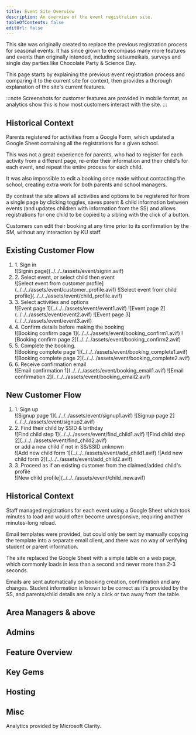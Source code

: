 ```yaml
---
title: Event Site Overview
description: An overview of the event registration site.
tableOfContents: false
editUrl: false
---
```



This site was originally created to replace the previous registration process for seasonal events. It has since grown to encompass many more features and events than originally intended, including setsumeikais, surveys and single day parties like Chocolate Party & Science Day.

This page starts by explaining the previous event registration process and comparing it to the current site for context, then provides a thorough explanation of the site's current features.

<Tabs>

<TabItem label="Customer Features" icon="star">

:::note
Screenshots for customer features are provided in mobile format, as analytics show this is how most customers interact with the site.
:::

## Historical Context

Parents registered for activities from a Google Form, which updated a Google Sheet containing all the registrations for a given school.

This was not a great experience for parents, who had to register for each activity from a different page, re-enter their information and their child's for each event, and repeat the entire process for each child.

It was also impossible to edit a booking once made without contacting the school, creating extra work for both parents and school managers.

By contrast the site allows all activities and options to be registered for from a single page by clicking toggles, saves parent & child information between events (and updates children with information from the SS) and allows registrations for one child to be copied to a sibling with the click of a button.

Customers can edit their booking at any time prior to its confirmation by the SM, without any interaction by KU staff.

## Existing Customer Flow

<Steps>
<ol>
	<li>
		1. Sign in
		<div class="image-container">
			![Signin page](../../../assets/event/signin.avif)
		</div>
	</li>
	<li>
		2. Select event, or select child then event
		<div class="image-container">
			![Select event from customer profile](../../../assets/event/customer_profile.avif)
			![Select event from child profile](../../../assets/event/child_profile.avif)
		</div>
	</li>
	<li>
		3. Select activities and options
		<div class="image-container">
			![Event page 1](../../../assets/event/event1.avif)
			![Event page 2](../../../assets/event/event2.avif)
			![Event page 3](../../../assets/event/event3.avif)
		</div>
	</li>
	<li>
		4. Confirm details before making the booking
		<div class="image-container">
			![Booking confirm page 1](../../../assets/event/booking_confirm1.avif)
			![Booking confirm page 2](../../../assets/event/booking_confirm2.avif)
		</div>
	</li>
	<li>
		5. Complete the booking.
		<div class="image-container">
			![Booking complete page 1](../../../assets/event/booking_complete1.avif)
			![Booking complete page 2](../../../assets/event/booking_complete2.avif)
		</div>
	</li>
	<li>
		6. Receive confirmation email
		<div class="image-container">
			![Email confirmation 1](../../../assets/event/booking_email1.avif)
			![Email confirmation 2](../../../assets/event/booking_email2.avif)
		</div>
	</li>
</ol>

</Steps>

## New Customer Flow

<Steps>
<ol>
	<li>
		1. Sign up
		<div class="image-container">
			![Signup page 1](../../../assets/event/signup1.avif)
			![Signup page 2](../../../assets/event/signup2.avif)
		</div>
	</li>
	<li>
		2. Find their child by SSID & birthday
		<div class="image-container">
			![Find child step 1](../../../assets/event/find_child1.avif)
			![Find child step 2](../../../assets/event/find_child2.avif)
		</div>
		or add a new child if not in SS/SSID unknown
		<div class="image-container">
			![Add new child form 1](../../../assets/event/add_child1.avif)
			![Add new child form 2](../../../assets/event/add_child2.avif)
		</div>
	</li>
	<li>
		3. Proceed as if an existing customer from the claimed/added child's profile
		<div class="image-container">
			![New child profile](../../../assets/event/child_new.avif)
		</div>
	</li>
</ol>

</Steps>

</TabItem>

<TabItem label="Staff Features" icon="document">

## Historical Context

Staff managed registrations for each event using a Google Sheet which took minutes to load and would often become unresponsive, requiring another minutes-long reload.

Email templates were provided, but could only be sent by manually copying the template into a separate email client, and there was no way of verifying student or parent information.

The site replaced the Google Sheet with a simple table on a web page, which commonly loads in less than a second and never more than 2-3 seconds.

Emails are sent automatically on booking creation, confirmation and any changes. Student information is known to be correct as it's provided by the SS, and parents/child details are only a click or two away from the table.


## Area Managers & above

## Admins

</TabItem>

<TabItem label="Technical Details" icon="seti:html">

## Feature Overview

## Key Gems

## Hosting

## Misc

Analytics provided by Microsoft Clarity.

</TabItem>

</Tabs>
